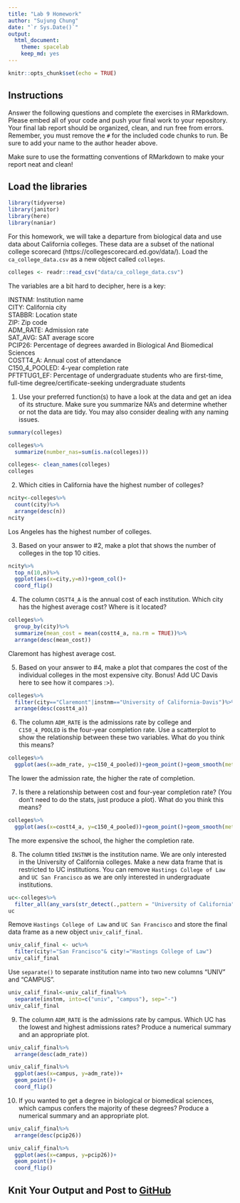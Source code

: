 ```yaml
---
title: "Lab 9 Homework"
author: "Sujung Chung"
date: "`r Sys.Date()`"
output:
  html_document: 
    theme: spacelab
    keep_md: yes
---
```


```r
knitr::opts_chunk$set(echo = TRUE)
```

## Instructions
Answer the following questions and complete the exercises in RMarkdown. Please embed all of your code and push your final work to your repository. Your final lab report should be organized, clean, and run free from errors. Remember, you must remove the `#` for the included code chunks to run. Be sure to add your name to the author header above.  

Make sure to use the formatting conventions of RMarkdown to make your report neat and clean!  

## Load the libraries
```r
library(tidyverse)
library(janitor)
library(here)
library(naniar)
``` 

For this homework, we will take a departure from biological data and use data about California colleges. These data are a subset of the national college scorecard (https://collegescorecard.ed.gov/data/). Load the `ca_college_data.csv` as a new object called `colleges`.
```r
colleges <- readr::read_csv("data/ca_college_data.csv")
```

The variables are a bit hard to decipher, here is a key:  

INSTNM: Institution name  
CITY: California city  
STABBR: Location state  
ZIP: Zip code  
ADM_RATE: Admission rate  
SAT_AVG: SAT average score  
PCIP26: Percentage of degrees awarded in Biological And Biomedical Sciences  
COSTT4_A: Annual cost of attendance  
C150_4_POOLED: 4-year completion rate  
PFTFTUG1_EF: Percentage of undergraduate students who are first-time, full-time degree/certificate-seeking undergraduate students  

1. Use your preferred function(s) to have a look at the data and get an idea of its structure. Make sure you summarize NA's and determine whether or not the data are tidy. You may also consider dealing with any naming issues.
```r
summary(colleges)
```

```r
colleges%>%
  summarize(number_nas=sum(is.na(colleges)))
```

```r
colleges<- clean_names(colleges)
colleges
```

2. Which cities in California have the highest number of colleges?
```r
ncity<-colleges%>%
  count(city)%>%
  arrange(desc(n))
ncity
```
Los Angeles has the highest number of colleges.

3. Based on your answer to #2, make a plot that shows the number of colleges in the top 10 cities.
```r
ncity%>%
  top_n(10,n)%>%
  ggplot(aes(x=city,y=n))+geom_col()+
  coord_flip()
```

4. The column `COSTT4_A` is the annual cost of each institution. Which city has the highest average cost? Where is it located?
```r
colleges%>%
  group_by(city)%>%
  summarize(mean_cost = mean(costt4_a, na.rm = TRUE))%>%
  arrange(desc(mean_cost))
```
Claremont has highest average cost.

5. Based on your answer to #4, make a plot that compares the cost of the individual colleges in the most expensive city. Bonus! Add UC Davis here to see how it compares :>).
```r
colleges%>%
  filter(city=="Claremont"|instnm=="University of California-Davis")%>%
  arrange(desc(costt4_a))
```

6. The column `ADM_RATE` is the admissions rate by college and `C150_4_POOLED` is the four-year completion rate. Use a scatterplot to show the relationship between these two variables. What do you think this means?
```r
colleges%>%
  ggplot(aes(x=adm_rate, y=c150_4_pooled))+geom_point()+geom_smooth(method=lm)
```
The lower the admission rate, the higher the rate of completion.

7. Is there a relationship between cost and four-year completion rate? (You don't need to do the stats, just produce a plot). What do you think this means?
```r
colleges%>%
  ggplot(aes(x=costt4_a, y=c150_4_pooled))+geom_point()+geom_smooth(method=lm)
```
The more expensive the school, the higher the completion rate.

8. The column titled `INSTNM` is the institution name. We are only interested in the University of California colleges. Make a new data frame that is restricted to UC institutions. You can remove `Hastings College of Law` and `UC San Francisco` as we are only interested in undergraduate institutions.
```r
uc<-colleges%>%
  filter_all(any_vars(str_detect(.,pattern = "University of California")))
uc
```

Remove `Hastings College of Law` and `UC San Francisco` and store the final data frame as a new object `univ_calif_final`.
```r
univ_calif_final <- uc%>%
  filter(city!="San Francisco"& city!="Hastings College of Law")
univ_calif_final
```

Use `separate()` to separate institution name into two new columns "UNIV" and "CAMPUS".
```r
univ_calif_final<-univ_calif_final%>%
  separate(instnm, into=c("univ", "campus"), sep="-")
univ_calif_final
```

9. The column `ADM_RATE` is the admissions rate by campus. Which UC has the lowest and highest admissions rates? Produce a numerical summary and an appropriate plot.
```r
univ_calif_final%>%
  arrange(desc(adm_rate))
```

```r
univ_calif_final%>%
  ggplot(aes(x=campus, y=adm_rate))+
  geom_point()+
  coord_flip()
```

10. If you wanted to get a degree in biological or biomedical sciences, which campus confers the majority of these degrees? Produce a numerical summary and an appropriate plot.
```r
univ_calif_final%>%
  arrange(desc(pcip26))
```

```r
univ_calif_final%>%
  ggplot(aes(x=campus, y=pcip26))+
  geom_point()+
  coord_flip()
```

## Knit Your Output and Post to [GitHub](https://github.com/FRS417-DataScienceBiologists)